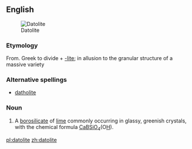 ==English==
[[Image:Datolite.jpg|thumb|Datolite]]

===Etymology===
From. Greek to divide + [[-lite]]; in allusion to the granular structure of a massive variety

===Alternative spellings===
*[[datholite]]

===Noun===
{{en-noun}}

# {{mineralogy}} A [[borosilicate]] of [[lime]] commonly occurring in glassy, greenish crystals, with the chemical formula [[calcium|Ca]][[boron|B]][[silicon|Si]][[oxygen|O]]<sub>4</sub>(O[[hydrogen|H]]).

[[pl:datolite]]
[[zh:datolite]]